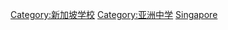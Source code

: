 {{Commonscat|Secondary schools in Singapore}}

[[Category:新加坡学校|Category:新加坡学校]]
[[Category:亚洲中学|Category:亚洲中学]]
[[Category:各國中學|Singapore]]